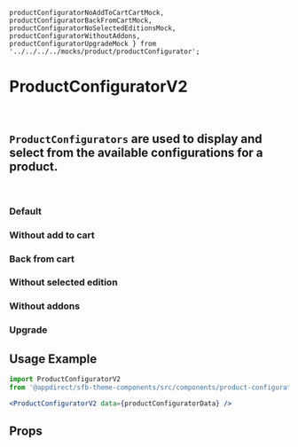     productConfiguratorNoAddToCartCartMock,
    productConfiguratorBackFromCartMock,
    productConfiguratorNoSelectedEditionsMock,
    productConfiguratorWithoutAddons,
    productConfiguratorUpgradeMock } from '../../../../mocks/product/productConfigurator';

<Meta of={ProductConfiguratorStories} />

# ProductConfiguratorV2

<br />

## `ProductConfigurators` are used to display and select from the available configurations for a product.

<br />

### Default

<Canvas>
  <Story of={ProductConfiguratorStories.Default} />
</Canvas>

### Without add to cart

<Canvas>
  <Story of={ProductConfiguratorStories.WithoutAddToCart} />
</Canvas>

### Back from cart

<Canvas>
  <Story of={ProductConfiguratorStories.BackFromCart} />
</Canvas>

### Without selected edition

<Canvas>
  <Story of={ProductConfiguratorStories.WithoutSelectedEdition} />
</Canvas>

### Without addons

<Canvas>
  <Story of={ProductConfiguratorStories.WithoutAddons} />
</Canvas>

### Upgrade

<Canvas>
  <Story of={ProductConfiguratorStories.UpgradeButton} />
</Canvas>

## Usage Example

<CollapsibleJsonSnippet summary="productConfiguratorData" code={productConfiguratorMock} />

```jsx
import ProductConfiguratorV2
from '@appdirect/sfb-theme-components/src/components/product-configurator-v2/ProductConfiguratorV2';

<ProductConfiguratorV2 data={productConfiguratorData} />

```

## Props

<ArgsTable of={ProductConfiguratorV2} />

